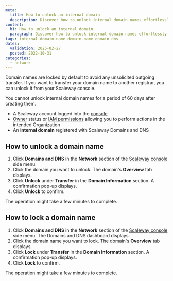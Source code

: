 ```yaml
---
meta:
  title: How to unlock an internal domain
  description: Discover how to unlock internal domain names effortlessly. Follow our detailed steps to manage domain security and facilitate transfers.
content:
  h1: How to unlock an internal domain
  paragraph: Discover how to unlock internal domain names effortlessly. Follow our detailed steps to manage domain security and facilitate transfers.
tags: internal-domain-name domain-name domain dns
dates:
  validation: 2025-02-27
  posted: 2022-10-31
categories:
  - network
---
```


Domain names are locked by default to avoid any unsolicited outgoing transfer. If you want to transfer your domain name to another registrar, you can unlock it from your Scaleway console.

<Message type="important">
  You cannot unlock internal domain names for a period of 60 days after creating them.
</Message>

<Macro id="requirements" />

- A Scaleway account logged into the [console](https://console.scaleway.com)
- [Owner](/iam/concepts/#owner) status or [IAM permissions](/iam/concepts/#permission) allowing you to perform actions in the intended Organization
- An **internal domain** registered with Scaleway Domains and DNS

## How to unlock a domain name

1. Click **Domains and DNS** in the **Network** section of the [Scaleway console](https://console.scaleway.com) side menu.
2. Click the domain you want to unlock. The domain's **Overview** tab displays.
3. Click **Unlock** under **Transfer** in the **Domain Information** section. A confirmation pop-up displays.
    <Lightbox src="scaleway-domain-unlock.webp" alt="Domain's information section with the following information: status, type, transfer, DNSSEC, autorenew, and expiration date." />
4. Click **Unlock** to confirm.

The operation might take a few minutes to complete.


## How to lock a domain name

1. Click **Domains and DNS** in the **Network** section of the [Scaleway console](https://console.scaleway.com) side menu. The Domains and DNS dashboard displays.
2. Click the domain name you want to lock. The domain's **Overview** tab displays.
3. Click **Lock** under **Transfer** in the **Domain Information** section. A confirmation pop-up displays.
4. Click **Lock** to confirm.

The operation might take a few minutes to complete.
